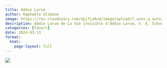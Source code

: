 ```yaml
---
title: Addie Larue
author: Raphaële Slimane
image: https://res.cloudinary.com/dyjfju0u4/image/upload/f_auto,q_auto/v1757411750/addielarue_z6900i.png
description: Addie Larue de La Vie invisible d'Addie Larue, V. E. Schwab / The invisible life of Addie Larue, VE Schwab
categories: [fanart]
date: 2024-03-13
format:
  html:
    page-layout: full
---
```


![](https://res.cloudinary.com/dyjfju0u4/image/upload/f_auto,q_auto/v1757411750/addielarue_z6900i.png)

